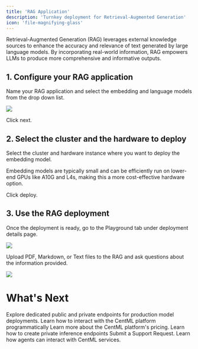 ```yaml
---
title: 'RAG Application'
description: 'Turnkey deployment for Retrieval-Augmented Generation'
icon: 'file-magnifying-glass'
---
```


Retrieval-Augmented Generation (RAG) leverages external knowledge sources to enhance the accuracy and relevance of text generated by large language models. By incorporating real-world information, RAG empowers LLMs to produce more comprehensive and informative outputs.

## 1. Configure your RAG application

Name your RAG application and select the embedding and language models from the drop down list.

<Frame>
    <img src="/images/rag_1.png" style={{ borderRadius: '0.5rem' }} />
</Frame>

Click next.


## 2. Select the cluster and the hardware to deploy

Select the cluster and hardware instance where you want to deploy the embedding model.

<Tip>
Embedding models are typically small and can be efficiently run on lower-end GPUs like A10G and L4s, making this a more cost-effective hardware option.
</Tip>

Click deploy.


## 3. Use the RAG deployment

Once the deployment is ready, go to the Playground tab under deployment details page.

<Frame>
    <img src="/images/rag_2.png" style={{ borderRadius: '0.5rem' }} />
</Frame>

Upload PDF, Markdown, or Text files to the RAG and ask questions about the information provided.

<Frame>
    <img src="/images/rag_3.png" style={{ borderRadius: '0.5rem' }} />
</Frame>


# What's Next

<CardGroup cols={2}>
  <Card
    title="LLM Serving"
    icon="messages"
    href="/apps/llm"
  >
    Explore dedicated public and private endpoints for production model deployments.
 </Card>
  <Card
    title="Clients"
    icon="terminal"
    href="/clients/setup"
  >
    Learn how to interact with the CentML platform programmatically
  </Card>
  <Card
    title="Resources and Pricing"
    icon="coins"
    href="/resources/pricing"
  >
    Learn more about the CentML platform's pricing.
  </Card>
  <Card
    title="Private Inference Endpoints"
    icon="lock"
    href="/resources/private"
  >
Learn how to create private inference endpoints
 </Card>
  <Card
    title="Submit a Support Request"
    icon="headset"
    href="/resources/requesting_support"
  >
    Submit a Support Request.
 </Card>
  <Card
    title="Agents on CentML"
    icon="user-secret"
    href="/resources/json_and_tool"
  >
    Learn how agents can interact with CentML services.
  </Card>
</CardGroup>